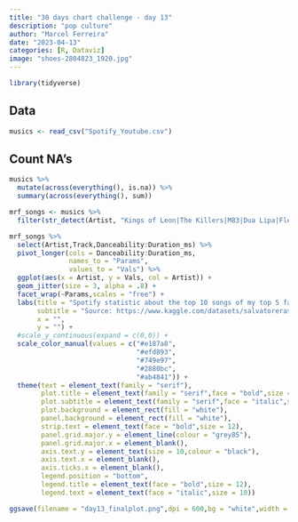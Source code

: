 ```yaml
---
title: "30 days chart challenge - day 13"
description: "pop culture"
author: "Marcel Ferreira"
date: "2023-04-13"
categories: [R, Dataviz]
image: "shoes-2804823_1920.jpg"
---
```


```r
library(tidyverse)
```

## Data

```r
musics <- read_csv("Spotify_Youtube.csv")
```

## Count NA's

```r
musics %>% 
  mutate(across(everything(), is.na)) %>%
  summary(across(everything(), sum))
```

```r
mrf_songs <- musics %>%
  filter(str_detect(Artist, "Kings of Leon|The Killers|M83|Dua Lipa|Fleetwood Mac"))
```

```r
mrf_songs %>%
  select(Artist,Track,Danceability:Duration_ms) %>%
  pivot_longer(cols = Danceability:Duration_ms,
               names_to = "Params",
               values_to = "Vals") %>%
  ggplot(aes(x = Artist, y = Vals, col = Artist)) +
  geom_jitter(size = 3, alpha = .8) +
  facet_wrap(~Params,scales = "free") +
  labs(title = "Spotify statistic about the top 10 songs of my top 5 favorite artists.",
       subtitle = "Source: https://www.kaggle.com/datasets/salvatorerastelli/spotify-and-youtube",
       x = "",
       y = "") +
  #scale_y_continuous(expand = c(0,0)) +
  scale_color_manual(values = c("#e187a8",
                                "#efd893",
                                "#749e97",
                                "#2880bc",
                                "#ab4841")) +
  theme(text = element_text(family = "serif"),
        plot.title = element_text(family = "serif",face = "bold",size = 18,hjust = .5),
        plot.subtitle = element_text(family = "serif",face = "italic",size = 8),
        plot.background = element_rect(fill = "white"),
        panel.background = element_rect(fill = "white"),
        strip.text = element_text(face = "bold",size = 12),
        panel.grid.major.y = element_line(colour = "grey85"),
        panel.grid.major.x = element_blank(),
        axis.text.y = element_text(size = 10,colour = "black"),
        axis.text.x = element_blank(),
        axis.ticks.x = element_blank(),
        legend.position = "bottom",
        legend.title = element_text(face = "bold",size = 12),
        legend.text = element_text(face = "italic",size = 10))
```

```r
ggsave(filename = "day13_finalplot.png",dpi = 600,bg = "white",width = 10)
```
